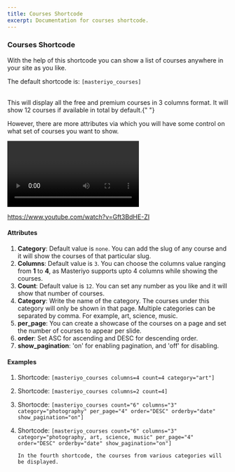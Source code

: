 ```yaml
---
title: Courses Shortcode
excerpt: Documentation for courses shortcode.
---
```


### Courses Shortcode

With the help of this shortcode you can show a list of courses anywhere in your site as you like.

The default shortcode is: `[masteriyo_courses]`

<br />
This will display all the free and premium courses in 3 columns format. It will show
12 courses if available in total by default.{" "}

However, there are more attributes via which you will have some control on what set of courses you want to show.

<Video
  type="youtube"
  id="Gft3BdHE-ZI"
/>

<Embed>https://www.youtube.com/watch?v=Gft3BdHE-ZI</Embed>

#### Attributes

1. **Category**: Default value is `none`. You can add the slug of any course and it will show the courses of that particular slug.
2. **Columns**: Default value is `3`. You can choose the columns value ranging from **1** to **4**, as Masteriyo supports upto 4 columns while showing the courses.
3. **Count**: Default value is `12`. You can set any number as you like and it will show that number of courses.
4. **Category**: Write the name of the category. The courses under this category will only be shown in that page. Multiple categories can be separated by comma. For example, art, science, music.
5. **per_page**: You can create a showcase of the courses on a page and set the number of courses to appear per slide.
6. **order**: Set ASC for ascending and DESC for descending order.
7. **show_pagination**: 'on' for enabling pagination, and 'off' for disabling.

#### Examples

1.  Shortcode: `[masteriyo_courses columns=4 count=4 category="art"]`

2.  Shortcode: `[masteriyo_courses columns=2 count=4]`

3.  Shortocde: `[masteriyo_courses count="6" columns="3" category="photography" per_page="4" order="DESC" orderby="date" show_pagination="on"]`

4.  Shortcode: `[masteriyo_courses count="6" columns="3" category="photography, art, science, music" per_page="4" order="DESC" orderby="date" show_pagination="on"]`

        In the fourth shortcode, the courses from various categories will be displayed.
